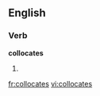 ==English==

===Verb===
'''collocates'''

# {{third-person singular of|[[collocate]]}}

[[fr:collocates]]
[[vi:collocates]]